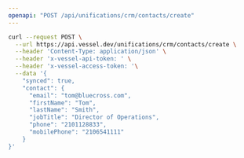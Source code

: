 ```yaml
---
openapi: "POST /api/unifications/crm/contacts/create"
---
```


<RequestExample>

```bash Request
curl --request POST \
  --url https://api.vessel.dev/unifications/crm/contacts/create \
  --header 'Content-Type: application/json' \
  --header 'x-vessel-api-token: ' \
  --header 'x-vessel-access-token: '\
  --data '{
    "synced": true,
    "contact": {
      "email": "tom@bluecross.com",
      "firstName": "Tom",
      "lastName": "Smith",
      "jobTitle": "Director of Operations",
      "phone": "2101128833",
      "mobilePhone": "2106541111"
    }
}'
```

</RequestExample>
